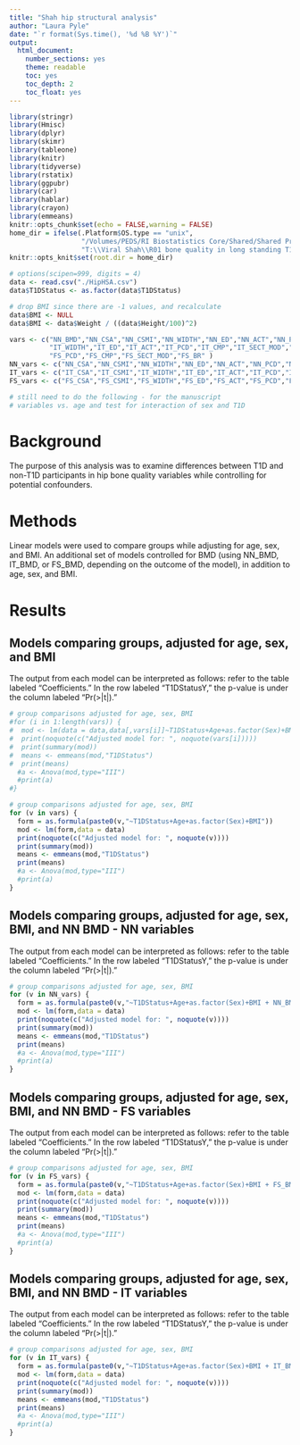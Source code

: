 ```yaml
---
title: "Shah hip structural analysis"
author: "Laura Pyle"
date: "`r format(Sys.time(), '%d %B %Y')`"
output:
  html_document:
    number_sections: yes
    theme: readable
    toc: yes
    toc_depth: 2
    toc_float: yes
---
```


```r
library(stringr)
library(Hmisc)
library(dplyr)
library(skimr)
library(tableone)
library(knitr)
library(tidyverse)
library(rstatix)
library(ggpubr)
library(car)
library(hablar)
library(crayon)
library(emmeans)
knitr::opts_chunk$set(echo = FALSE,warning = FALSE)
home_dir = ifelse(.Platform$OS.type == "unix",
                  "/Volumes/PEDS/RI Biostatistics Core/Shared/Shared Projects/Laura/BDC/Projects/Viral Shah/R01 bone quality in long standing T1D/Raw data",
                  "T:\\Viral Shah\\R01 bone quality in long standing T1D\\Raw data\\")
knitr::opts_knit$set(root.dir = home_dir)
```

```r
# options(scipen=999, digits = 4)
data <- read.csv("./HipHSA.csv")
data$T1DStatus <- as.factor(data$T1DStatus)

# drop BMI since there are -1 values, and recalculate
data$BMI <- NULL
data$BMI <- data$Weight / ((data$Height/100)^2)

vars <- c("NN_BMD","NN_CSA","NN_CSMI","NN_WIDTH","NN_ED","NN_ACT","NN_PCD","NN_CMP","NN_SECT_MOD","NN_BR","IT_BMD","IT_CSA","IT_CSMI",
          "IT_WIDTH","IT_ED","IT_ACT","IT_PCD","IT_CMP","IT_SECT_MOD","IT_BR","FS_BMD","FS_CSA","FS_CSMI","FS_WIDTH","FS_ED","FS_ACT",
          "FS_PCD","FS_CMP","FS_SECT_MOD","FS_BR" )
NN_vars <- c("NN_CSA","NN_CSMI","NN_WIDTH","NN_ED","NN_ACT","NN_PCD","NN_CMP","NN_SECT_MOD","NN_BR")
IT_vars <- c("IT_CSA","IT_CSMI","IT_WIDTH","IT_ED","IT_ACT","IT_PCD","IT_CMP","IT_SECT_MOD","IT_BR")
FS_vars <- c("FS_CSA","FS_CSMI","FS_WIDTH","FS_ED","FS_ACT","FS_PCD","FS_CMP","FS_SECT_MOD","FS_BR")

# still need to do the following - for the manuscript
# variables vs. age and test for interaction of sex and T1D
```

# Background

The purpose of this analysis was to examine differences between T1D and non-T1D participants in hip bone quality variables while controlling for potential confounders.

# Methods

Linear models were used to compare groups while adjusting for age, sex, and BMI.  An additional set of models controlled for BMD (using NN_BMD, IT_BMD, or FS_BMD, depending on the outcome of the model), in addition to age, sex, and BMI.

# Results

## Models comparing groups, adjusted for age, sex, and BMI

The output from each model can be interpreted as follows: refer to the table labeled "Coefficients."  In the row labeled "T1DStatusY," the p-value is under the column labeled "Pr(>|t|)."

```r
# group comparisons adjusted for age, sex, BMI
#for (i in 1:length(vars)) {
#  mod <- lm(data = data,data[,vars[i]]~T1DStatus+Age+as.factor(Sex)+BMI)
#  print(noquote(c("Adjusted model for: ", noquote(vars[i]))))
#  print(summary(mod))
#  means <- emmeans(mod,"T1DStatus")
#  print(means)
  #a <- Anova(mod,type="III")
  #print(a)
#}
```

```r
# group comparisons adjusted for age, sex, BMI
for (v in vars) {
  form = as.formula(paste0(v,"~T1DStatus+Age+as.factor(Sex)+BMI"))
  mod <- lm(form,data = data)
  print(noquote(c("Adjusted model for: ", noquote(v))))
  print(summary(mod))
  means <- emmeans(mod,"T1DStatus")
  print(means)
  #a <- Anova(mod,type="III")
  #print(a)
}
```

## Models comparing groups, adjusted for age, sex, BMI, and NN BMD - NN variables

The output from each model can be interpreted as follows: refer to the table labeled "Coefficients."  In the row labeled "T1DStatusY," the p-value is under the column labeled "Pr(>|t|)."

```r
# group comparisons adjusted for age, sex, BMI
for (v in NN_vars) {
  form = as.formula(paste0(v,"~T1DStatus+Age+as.factor(Sex)+BMI + NN_BMD"))
  mod <- lm(form,data = data)
  print(noquote(c("Adjusted model for: ", noquote(v))))
  print(summary(mod))
  means <- emmeans(mod,"T1DStatus")
  print(means)
  #a <- Anova(mod,type="III")
  #print(a)
}
```

## Models comparing groups, adjusted for age, sex, BMI, and NN BMD - FS variables

The output from each model can be interpreted as follows: refer to the table labeled "Coefficients."  In the row labeled "T1DStatusY," the p-value is under the column labeled "Pr(>|t|)."

```r
# group comparisons adjusted for age, sex, BMI
for (v in FS_vars) {
  form = as.formula(paste0(v,"~T1DStatus+Age+as.factor(Sex)+BMI + FS_BMD"))
  mod <- lm(form,data = data)
  print(noquote(c("Adjusted model for: ", noquote(v))))
  print(summary(mod))
  means <- emmeans(mod,"T1DStatus")
  print(means)
  #a <- Anova(mod,type="III")
  #print(a)
}
```

## Models comparing groups, adjusted for age, sex, BMI, and NN BMD - IT variables

The output from each model can be interpreted as follows: refer to the table labeled "Coefficients."  In the row labeled "T1DStatusY," the p-value is under the column labeled "Pr(>|t|)."

```r
# group comparisons adjusted for age, sex, BMI
for (v in IT_vars) {
  form = as.formula(paste0(v,"~T1DStatus+Age+as.factor(Sex)+BMI + IT_BMD"))
  mod <- lm(form,data = data)
  print(noquote(c("Adjusted model for: ", noquote(v))))
  print(summary(mod))
  means <- emmeans(mod,"T1DStatus")
  print(means)
  #a <- Anova(mod,type="III")
  #print(a)
}
```